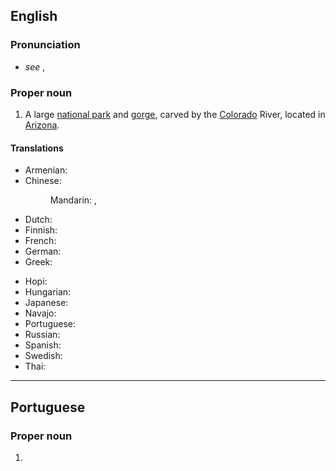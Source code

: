 ==English==
{{wikipedia}}

===Pronunciation===
* ''see'' {{l|en|grand}}, {{l|en|canyon}}

===Proper noun===
{{en-proper-noun|head=[[grand|Grand]] [[canyon|Canyon]]}}

# A large [[national park]] and [[gorge]], carved by the [[Colorado]] River, located in [[Arizona]].

====Translations====
{{trans-top|large national park and gorge}}
* Armenian: {{t|hy|Գրանդ Կանյոն}}
* Chinese:
*: Mandarin: {{t+|cmn|科羅拉多大峽谷|sc=Hani}}, {{t+|cmn|科罗拉多大峡谷|tr=Kēluólāduō Dàxiágǔ|sc=Hani}}
* Dutch: {{t|nl|Grand Canyon}}
* Finnish: {{t|fi|Grand Canyon}}
* French: {{t|fr|Grand Canyon|m}}
* German: {{t|de|Grand Canyon|m}}
* Greek: {{t|el|Γκραν Κάνυον|n}}
{{trans-mid}}
* Hopi: {{t|hop|Öngtupqa}}
* Hungarian: {{t|hu|Grand Canyon}}
* Japanese: {{t|ja|グランドキャニオン|tr=Gurando-Kyanion}}
* Navajo: {{t|nv|Bidááʼ Haʼaztʼiʼ Tsékooh}}
* Portuguese: {{t|pt|Grand Canyon|m}}
* Russian: {{t|ru|Гранд-Каньо́н|m}}
* Spanish: {{t|es|Gran Cañón|m}}
* Swedish: {{t|sv|Grand Canyon}}
* Thai: {{t|th|แกรนด์แคนยอน|tr=graen-kaenyon}}
{{trans-bottom}}

----

==Portuguese==

===Proper noun===
{{pt-proper noun|m}}

# {{place|pt|canyon/and/national park|c/United States|t1=Grand Canyon}}